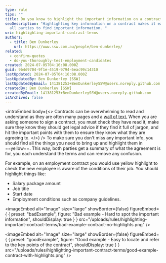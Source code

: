 ```yaml
---
type: rule
tips: ""
title: Do you know to highlight the important information on a contract?
seoDescription: "Highlighting key information on a contract makes it easier for
  all parties to find important information. "
uri: highlighting-important-contract-terms
authors:
  - title: Ben Dunkerley
    url: https://www.ssw.com.au/people/ben-dunkerley/
related:
  - confirm-quotes
  - do-you-thoroughly-test-employment-candidates
created: 2024-07-05T04:16:08.000Z
guid: 9b4d9704-9f1e-4519-9794-6eac99c14310
lastUpdated: 2024-07-05T04:16:08.000Z
lastUpdatedBy: Ben Dunkerley [SSW]
lastUpdatedByEmail: 141381253+BenDunkerleySSW@users.noreply.github.com
createdBy: Ben Dunkerley [SSW]
createdByEmail: 141381253+BenDunkerleySSW@users.noreply.github.com
isArchived: false
---
```

<introEmbed
  body={<>
Contracts can be overwhelming to read and understand as they are often many pages and a [wall of text.](https://www.ssw.com.au/rules/screenshots-avoid-walls-of-text/) When you are asking someone to sign a contract, you must check they have read it, make sure they know they should get legal advice if they find it full of jargon, and hit the important points with them to ensure they know what they are agreeing to.
  </>}
/>
To make sure you don't miss any important info, you should find all the things you need to bring up and highlight them in ==yellow==. This way, both parties get a summary of what the agreement is for, you each understand the terms and can remove any confusion.

For example, on an employment contract you would use yellow highlight to check the new employee is aware of the conditions of their job. You should highlight things like:

* Salary package amount
* Job title
* Start date
* Employment conditions such as company guidelines.

<imageEmbed
  alt="Image"
  size="large"
  showBorder={false}
  figureEmbed={ {
    preset: "badExample",
    figure: "Bad example - Hard to spot the important information",
    shouldDisplay: true
  } }
  src="/uploads/rules/highlighting-important-contract-terms/bad-example-contract-no-highlights.png"
/>

<imageEmbed
  alt="Image"
  size="large"
  showBorder={false}
  figureEmbed={ {
    preset: "goodExample",
    figure: "Good example - Easy to locate and refer to the key points of the contract",
    shouldDisplay: true
  } }
  src="/uploads/rules/highlighting-important-contract-terms/good-example-contract-with-highlights.png"
/>
